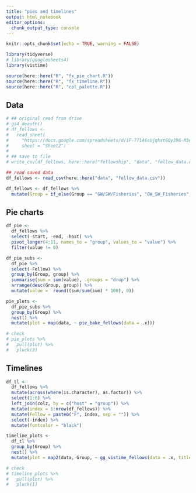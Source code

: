 ```yaml
---
title: "pies and timelines"
output: html_notebook
editor_options: 
  chunk_output_type: console
---
```


```r
knitr::opts_chunk$set(echo = TRUE, warning = FALSE)
```

```r
library(tidyverse)
# library(googlesheets4)
library(vistime)

source(here::here("R", "fx_pie_chart.R"))
source(here::here("R", "fx_timeline.R"))
source(here::here("R", "col_palette.R"))

```

## Data

```r

# ## original read from drive
# gs4_deauth()
# df_fellows <- 
#   read_sheet(
#     "https://docs.google.com/spreadsheets/d/1F-771A6sUjqhxtGQyJ96-M3eTsfJ48is8mLTHF8oVEk/edit#gid=0", 
#     sheet = "Sheet2")
# 
# ## save to file
# write_csv(df_fellows, here::here("fellowship", "data", "fellow_data.csv"))

## read saved data
df_fellows <- read_csv(here::here("data", "fellow_data.csv"))

```

```r

df_fellows <- df_fellows %>% 
  mutate(Group = if_else(Group == "GW/SW/Fisheries", "GW_SW_Fisheries", Group))

```


## Pie charts

```r

df_pie <- 
  df_fellows %>% 
  select(-start, -end, -host) %>% 
  pivot_longer(4:11, names_to = "group", values_to = "value") %>% 
  filter(value != 0)

```

```r

df_pie_subs <- 
  df_pie %>% 
  select(-Fellow) %>% 
  group_by(Group, group) %>% 
  summarise(sum = sum(value), .groups = "drop") %>% 
  arrange(desc(Group, group)) %>% 
  mutate(value =  round((sum/sum(sum) * 100), 0)) 

```

```r

pie_plots <- 
  df_pie_subs %>% 
  group_by(Group) %>% 
  nest() %>% 
  mutate(plot = map(data, ~ pie_bake_fellows(data = .x)))

# check
# pie_plots %>%
#   pull(plot) %>%
#   pluck(3)

```

## Timelines

```r

df_tl <- 
  df_fellows %>% 
  mutate(across(where(is.character), as.factor)) %>% 
  select(1:6) %>% 
  left_join(colz, by = c("host" = "group")) %>% 
  mutate(index = 1:nrow(df_fellows)) %>% 
  mutate(Fellow = paste0("F", index, sep = "")) %>% 
  select(-index) %>% 
  mutate(fontcolor = "black")

```

```r

timeline_plots <- 
  df_tl %>% 
  group_by(Group) %>% 
  nest() %>% 
  mutate(plot = map2(data, Group, ~ gg_vistime_fellows(data = .x, title = Group)))

# check
# timeline_plots %>%
#   pull(plot) %>%
#   pluck(1)

```
